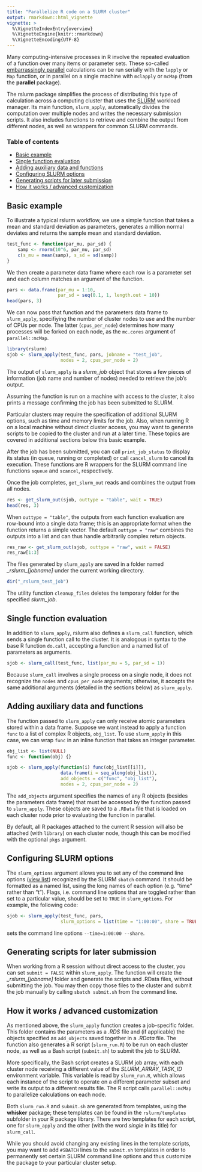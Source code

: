 ```yaml
---
title: "Parallelize R code on a SLURM cluster"
output: rmarkdown::html_vignette
vignette: >
  %\VignetteIndexEntry{overview}
  %\VignetteEngine{knitr::rmarkdown}
  %\VignetteEncoding{UTF-8}
---
```


Many computing-intensive processes in R involve the repeated evaluation of 
a function over many items or parameter sets. These so-called 
[embarrassingly parallel](https://en.wikipedia.org/wiki/Embarrassingly_parallel)
calculations can be run serially with the `lapply` or `Map` function, or in parallel
on a single machine with `mclapply` or `mcMap` (from the **parallel** package).

The rslurm package simplifies the process of distributing this type of calculation
across a computing cluster that uses the [SLURM](http://slurm.schedmd.com/) 
workload manager. Its main function, `slurm_apply`, automatically divides the
computation over multiple nodes and writes the necessary submission scripts.
It also includes functions to retrieve and combine the output from different nodes,
as well as wrappers for common SLURM commands.

### Table of contents

- [Basic example](#basic-example)
- [Single function evaluation](#single-function-evaluation)
- [Adding auxiliary data and functions](#adding-auxiliary-data-and-functions)
- [Configuring SLURM options](#configuring-slurm-options)
- [Generating scripts for later submission](#generating-scripts-for-later-submission)
- [How it works / advanced customization](#how-it-works-advanced-customization)


## Basic example

To illustrate a typical rslurm workflow, we use a simple function that takes
a mean and standard deviation as parameters, generates a million normal deviates
and returns the sample mean and standard deviation.

```r
test_func <- function(par_mu, par_sd) {
    samp <- rnorm(10^6, par_mu, par_sd)
    c(s_mu = mean(samp), s_sd = sd(samp))
}
```

We then create a parameter data frame where each row is a parameter set and each
column matches an argument of the function.

```r
pars <- data.frame(par_mu = 1:10,
                   par_sd = seq(0.1, 1, length.out = 10))
head(pars, 3)
```

We can now pass that function and the parameters data frame to `slurm_apply`,
specifiying the number of cluster nodes to use and the number of CPUs per node.
The latter (`cpus_per_node`) determines how many processes will be forked on
each node, as the `mc.cores` argument of `parallel::mcMap`. 
```r
library(rslurm)
sjob <- slurm_apply(test_func, pars, jobname = "test_job", 
                    nodes = 2, cpus_per_node = 2)
```
The output of `slurm_apply` is a *slurm_job* object that stores a few pieces of 
information (job name and number of nodes) needed to retrieve the job's output. 

Assuming the function is run on a machine with access to the cluster, it also 
prints a message confirming the job has been submitted to SLURM.

Particular clusters may require the specification of additional SLURM options,
such as time and memory limits for the job. Also, when running R on a local
machine without direct cluster access, you may want to generate scripts to be
copied to the cluster and run at a later time. These topics are covered in
additional sections below this basic example.

After the job has been submitted, you can call `print_job_status` to display its
status (in queue, running or completed) or call `cancel_slurm` to cancel its
execution. These functions are R wrappers for the SLURM command line functions
`squeue` and `scancel`, respectively.

Once the job completes, `get_slurm_out` reads and combines the output from all
nodes.
```r
res <- get_slurm_out(sjob, outtype = "table", wait = TRUE)
head(res, 3)
```

When `outtype = "table"`, the outputs from each function evaluation are 
row-bound into a single data frame; this is an appropriate format when the 
function returns a simple vector. The default `outtype = "raw"` combines the
outputs into a list and can thus handle arbitrarily complex return objects.

```r
res_raw <- get_slurm_out(sjob, outtype = "raw", wait = FALSE)
res_raw[1:3]
```

The files generated by `slurm_apply` are saved in a folder named
*\_rslurm_[jobname]* under the current working directory.

```r
dir("_rslurm_test_job")
```

The utility function `cleanup_files` deletes the temporary folder for the
specified *slurm_job*.


## Single function evaluation

In addition to `slurm_apply`, rslurm also defines a `slurm_call` function, which
sends a single function call to the cluster. It is analogous in syntax to the 
base R function `do.call`, accepting a function and a named list of parameters
as arguments.

```r
sjob <- slurm_call(test_func, list(par_mu = 5, par_sd = 1))
```

Because `slurm_call` involves a single process on a single node, it does not
recognize the `nodes` and `cpus_per_node` arguments; otherwise, it accepts the
same additional arguments (detailed in the sections below) as `slurm_apply`.


## Adding auxiliary data and functions

The function passed to `slurm_apply` can only receive atomic parameters stored 
within a data frame. Suppose we want instead to apply a function `func` to a list
of complex R objects, `obj_list`. To use `slurm_apply` in this case, we can wrap 
`func` in an inline function that takes an integer parameter.

```r
obj_list <- list(NULL)
func <- function(obj) {}
```
```r
sjob <- slurm_apply(function(i) func(obj_list[[i]]), 
                    data.frame(i = seq_along(obj_list)),
                    add_objects = c("func", "obj_list"),
                    nodes = 2, cpus_per_node = 2)
```

The `add_objects` argument specifies the names of any R objects (besides the 
parameters data frame) that must be accessed by the function passed to 
`slurm_apply`. These objects are saved to a `.RData` file that is loaded
on each cluster node prior to evaluating the function in parallel.

By default, all R packages attached to the current R session will also be 
attached (with `library`) on each cluster node, though this can be modified with
the optional `pkgs` argument.


## Configuring SLURM options

The `slurm_options` argument allows you to set any of the command line 
options ([view list](http://slurm.schedmd.com/sbatch.html)) recognized by the 
SLURM `sbatch` command. It should be formatted as a named list, using the long
names of each option (e.g. "time" rather than "t"). Flags, i.e. command line 
options that are toggled rather than set to a particular value, should be set to
`TRUE` in `slurm_options`. For example, the following code:
```r
sjob <- slurm_apply(test_func, pars, 
                    slurm_options = list(time = "1:00:00", share = TRUE))
```
sets the command line options `--time=1:00:00 --share`.


## Generating scripts for later submission

When working from a R session without direct access to the cluster, you can set
`submit = FALSE` within `slurm_apply`. The function will create the
*\_rslurm\_[jobname]* folder and generate the scripts and .RData files, without
submitting the job. You may then copy those files to the cluster and submit the
job manually by calling `sbatch submit.sh` from the command line.


## How it works / advanced customization

As mentioned above, the `slurm_apply` function creates a job-specific folder. 
This folder contains the parameters as a *.RDS* file and (if applicable) the objects
specified as `add_objects` saved together in a *.RData* file. The function also
generates a R script (`slurm_run.R`) to be run on each cluster node, as well
as a Bash script (`submit.sh`) to submit the job to SLURM.

More specifically, the Bash script creates a SLURM job array, with each cluster
node receiving a different value of the *SLURM\_ARRAY\_TASK\_ID* environment
variable. This variable is read by `slurm_run.R`, which allows each instance of
the script to operate on a different parameter subset and write its output to
a different results file. The R script calls `parallel::mcMap` to parallelize
calculations on each node.

Both `slurm_run.R` and `submit.sh` are generated from templates, using the
**whisker** package; these templates can be found in the `rslurm/templates`
subfolder in your R package library. There are two templates for each script,
one for `slurm_apply` and the other (with the word *single* in its title) for
`slurm_call`. 

While you should avoid changing any existing lines in the template scripts, you
may want to add `#SBATCH` lines to the `submit.sh` templates in order to
permanently set certain SLURM command line options and thus customize the package
to your particular cluster setup.